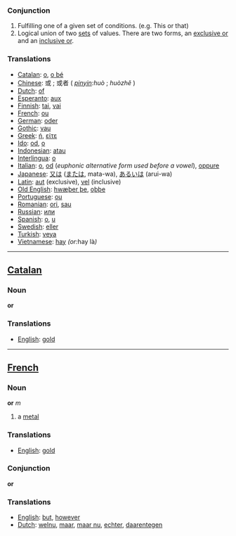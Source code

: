 ===Conjunction===
#Fulfilling one of a given set of conditions.  (e.g. This or that)
#Logical union of two [[set]]s of values.  There are two forms, an [[exclusive or]] and an [[inclusive or]].

===Translations===
*[[Catalan]]: [[o]], [[o bé]]
*[[Chinese]]: 或 ; 或者 ( ''[[pinyin]]:huò'' ; ''huòzhě'' )
*[[Dutch]]: [[of]]
*[[Esperanto]]: [[aux]]
*[[Finnish]]: [[tai]], [[vai]]
*[[French]]: [[ou]]
*[[German]]: [[oder]]
*[[Gothic]]: [[vau]]
*[[Greek]]: [[ή]], [[είτε]]
*[[Ido]]: [[od]], [[o]]
*[[Indonesian]]: [[atau]]
*[[Interlingua]]: [[o]]
*[[Italian]]: [[o]], [[od]]  (''euphonic alternative form used before a vowel''), [[oppure]]
*[[Japanese]]: [[又は]] ([[または]], mata-wa), [[あるいは]] (arui-wa)
*[[Latin]]: [[aut]] (exclusive), [[vel]] (inclusive)
*[[Old English]]: [[hwæþer þe]], [[oþþe]]
*[[Portuguese]]: [[ou]]
*[[Romanian]]: [[ori]], [[sau]]
*[[Russian]]: [[или]]
*[[Spanish]]: [[o]], [[u]]
*[[Swedish]]: [[eller]]
*[[Turkish]]: [[veya]]
*[[Vietnamese]]: [[hay]] ''(or: ''hay là'')''

----

== [[Catalan]] ==
===Noun===
'''or'''
===Translations===
*[[English]]: [[gold]]

----

== [[French]] ==
===Noun===
'''or''' ''m''

# a [[metal]]

===Translations===
*[[English]]: [[gold]]

===Conjunction===
'''or'''

===Translations===
*[[English]]: [[but]], [[however]]
*[[Dutch]]: [[welnu]], [[maar]], [[maar nu]], [[echter]], [[daarentegen]]